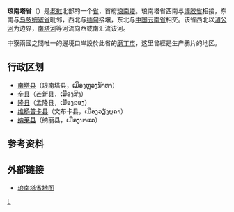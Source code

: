 {{Infobox settlement
| name                    = 琅南塔省
| native_name             = {{nobold|ແຂວງຫລວງນໍ້າທາ}}
| native_name_lang        = lo
| settlement_type         = [[老挝行政区划|省]]
| image_skyline           = 
| image_caption           = 
| image_alt               = 
| image_map               = Laos Provinces Luang Namtha.svg
| map_caption             = 琅南塔省在老挝的位置
| map_alt                 = 
| coordinates             = {{coord|20.956944|101.395|type:adm1st_region:KH|display=inline,title}}
| coordinates_footnotes   = 
| subdivision_type        = 国家
| subdivision_name        = {{flag|Laos}}
| established_title       = 
| established_date        = 
| named_for               = 
| seat_type               = 首府
| seat                    = [[琅南塔|琅南塔]]
| leader_party            = 
| leader_title            = 
| leader_name             = 
| area_footnotes          = 
| area_total_km2          = 9,325
| area_note               = 
| elevation_footnotes     = 
| elevation_m             = 
| population_footnotes    = 
| population_total        = 175753
| population_as_of        = 2015
| population_density_km2  = auto 
| population_demonym      = 
| population_note         = 
| blank_name_sec2                 = [[人类发展指数|HDI]] {{nobold|(2017)}}
| blank_info_sec2                 = {{increase}} 0.592<ref name="GlobalDataLab">{{Cite web|url=https://hdi.globaldatalab.org/areadata/shdi/|title=Sub-national HDI - Area Database - Global Data Lab|website=hdi.globaldatalab.org|language=en|access-date=2018-09-13|archive-date=2018-09-23|archive-url=https://web.archive.org/web/20180923120638/https://hdi.globaldatalab.org/areadata/shdi/|dead-url=no}}</ref><br/>{{color|#FFA500|中}}
| timezone1               = [[UTC+7|UTC+7]]
| postal_code_type        = 
| postal_code             = 
| iso_code                = LA-LM
| website                 = 
| footnotes               = 
}}
'''琅南塔省'''（{{lang-lo|ແຂວງຫລວງນໍ້າທາ}}）是[[老挝|老挝]]北部的一个[[老挝行政区划|省]]，首府[[琅南塔|琅南塔]]。琅南塔省西南与[[博胶省|博胶省]]相接，东南与[[乌多姆塞省|乌多姆塞省]]毗邻，西北与[[缅甸|缅甸]]接壤，东北与[[中国|中国]][[云南省|云南省]]相交。该省西北以[[湄公河|湄公河]]为边界，[[南塔河|南塔河]]等河流向西或南汇流该河。

中寮兩國之間唯一的邊境口岸設於此省的[[磨丁市|磨丁市]]，这里曾經是生产鴉片的地区。

==行政区划==
*[[南塔县|南塔县]]（琅南塔县，ເມືອງຫຼວງນໍ້າທາ）
*[[辛县|辛县]]（芒新县，ເມືອງສີງ）
*[[隆县|隆县]]（孟隆县，ເມືອງລອງ）
*[[维扬普卡县|维扬普卡县]]（文布卡县，ເມືອງວຽງພູຄາ）
*[[纳莱县|纳莱县]]（纳丽县，ເມືອງນາແລ）

==参考资料==
{{reflist}}

== 外部链接 ==
* [https://web.archive.org/web/20120717010529/http://www.ecotourismlaos.com/images/map/namtha/namtha_bg.jpg 琅南塔省地图]

{{Laos}}

[[Category:老挝省份|L]]
